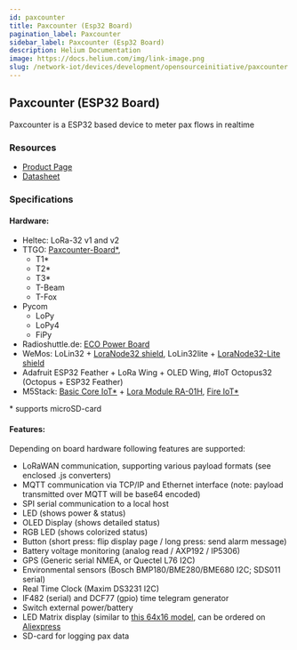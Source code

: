 ```yaml
---
id: paxcounter
title: Paxcounter (Esp32 Board)
pagination_label: Paxcounter
sidebar_label: Paxcounter (Esp32 Board)
description: Helium Documentation
image: https://docs.helium.com/img/link-image.png
slug: /network-iot/devices/development/opensourceinitiative/paxcounter
---
```



<LegacyContentBanner />

## Paxcounter (ESP32 Board)

Paxcounter is a ESP32 based device to meter pax flows in realtime

### Resources

- [Product Page](https://aliexpress.com/item/32915894264.html)
- [Datasheet](https://github.com/cyberman54/ESP32-Paxcounter#readme)

### Specifications

#### Hardware:

- Heltec: LoRa-32 v1 and v2
- TTGO: [Paxcounter-Board\*](https://www.aliexpress.com/item/2251832729579512.html),
  - T1\*
  - T2\*
  - T3\*
  - T-Beam
  - T-Fox
- Pycom
  - LoPy
  - LoPy4
  - FiPy
- Radioshuttle.de:
  [ECO Power Board](https://www.radioshuttle.de/esp32-eco-power/esp32-eco-power-board/)
- WeMos: LoLin32 + [LoraNode32 shield](https://github.com/hallard/LoLin32-Lora), LoLin32lite +
  [LoraNode32-Lite shield](https://github.com/hallard/LoLin32-Lite-Lora)
- Adafruit ESP32 Feather + LoRa Wing + OLED Wing, #IoT Octopus32 (Octopus + ESP32 Feather)
- M5Stack:
  [Basic Core IoT\*](https://m5stack.com/collections/m5-core/products/basic-core-iot-development-kit) +
  [Lora Module RA-01H](https://m5stack.com/collections/m5-module/products/lora-module-868mhz),
  [Fire IoT\*](https://m5stack.com/collections/m5-core/products/fire-iot-development-kit)

\* supports microSD-card

#### Features:

Depending on board hardware following features are supported:

- LoRaWAN communication, supporting various payload formats (see enclosed .js converters)
- MQTT communication via TCP/IP and Ethernet interface (note: payload transmitted over MQTT will be
  base64 encoded)
- SPI serial communication to a local host
- LED (shows power & status)
- OLED Display (shows detailed status)
- RGB LED (shows colorized status)
- Button (short press: flip display page / long press: send alarm message)
- Battery voltage monitoring (analog read / AXP192 / IP5306)
- GPS (Generic serial NMEA, or Quectel L76 I2C)
- Environmental sensors (Bosch BMP180/BME280/BME680 I2C; SDS011 serial)
- Real Time Clock (Maxim DS3231 I2C)
- IF482 (serial) and DCF77 (gpio) time telegram generator
- Switch external power/battery
- LED Matrix display (similar to
  [this 64x16 model](https://www.instructables.com/id/64x16-RED-LED-Marquee/), can be ordered on
  [Aliexpress](https://www.aliexpress.com/item/2251832430369196.html)
- SD-card for logging pax data
